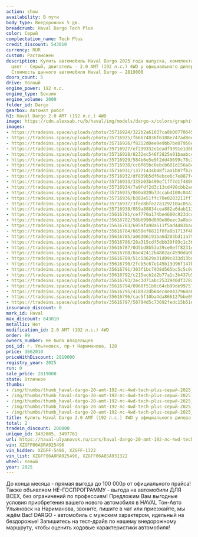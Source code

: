 ```yaml
---
action: show
availability: В пути
body_type: Внедорожник 5 дв.
breadcrumb: Haval Dargo Tech Plus
color: Серый
complectation_name: Tech Plus
credit_discount: 543010
currency: RUR
custom: Растаможен
description: Купить автомобиль Haval Dargo 2025 года выпуска, комплектация Tech Plus,
  цвет - Серый, двигатель - 2.0 AMT (192 л.с.) 4WD у официального дилера в г. Ульяновск.
  Стоимость данного автомобиля Haval Dargo – 2819000
doors_count: 5
drive: Полный
engine_power: 192 л.с.
engine_type: Бензин
engine_volume: 2000
folder_id: Dargo
gearbox: Автомат робот
h1: Haval Dargo 2.0 AMT (192 л.с.) 4WD
image: https://cdn.alexsab.ru/b/haval/img/models/dargo-x/colors/graphite-quartz.webp
images:
- https://tradeins.space/uploads/photo/35716924/322b2a61037ca8b007706454aab55c7b.JPG
- https://tradeins.space/uploads/photo/35716925/f66b74036f6188e747ad8eebbb59f007.JPG
- https://tradeins.space/uploads/photo/35716926/f8212d0ee9e9bb7be87956ec8056860b.JPG
- https://tradeins.space/uploads/photo/35716927/ef239332e1eadf9391e1d8b2593890a1.JPG
- https://tradeins.space/uploads/photo/35716928/8232ec546f2825a91baabcc0ad7a2dcc.JPG
- https://tradeins.space/uploads/photo/35716929/584b6e5e9f2dd49699c78c28f4e8b723.JPG
- https://tradeins.space/uploads/photo/35716930/cc6f65bc6ebcb681d156a84df7182523.JPG
- https://tradeins.space/uploads/photo/35716931/13771434b48f1aa1b07fb2e0bd69cd60.JPG
- https://tradeins.space/uploads/photo/35716932/df839b5df6ebce6c7e887f473979c5ae.JPG
- https://tradeins.space/uploads/photo/35716933/335b03b490ef1ff7d1f4800ccb9965e8.JPG
- https://tradeins.space/uploads/photo/35716934/7a9fdf2d3c13cd490cbb2ae206d7ce7f.jpg
- https://tradeins.space/uploads/photo/35716935/060a820b73ccab4100c04431601a5de0.jpg
- https://tradeins.space/uploads/photo/35716936/b382e51ffc70e0283211ff7c118a7961.jpg
- https://tradeins.space/uploads/photo/35716937/3fee8bfe27a129210ac05a27fd9050ae.jpg
- https://tradeins.space/uploads/photo/35716938/059a88834cea882a6dab111a95c0e606.jpg
- https://tradeins.space/uploads/photo/35616781/cef770a174be4600c923dccec7c1e754.JPG
- https://tradeins.space/uploads/photo/35616782/58b6990d880e80eec3a8bd4d9c294ab6.JPG
- https://tradeins.space/uploads/photo/35616783/6959fa98a511f5ad4483bad3d4b9a0bc.JPG
- https://tradeins.space/uploads/photo/35616784/6650ef6811f0fa8b1713f4b08fa3f3b9.JPG
- https://tradeins.space/uploads/photo/35616785/a06306191ba6d203bd11a75ec8eb1c9d.JPG
- https://tradeins.space/uploads/photo/35616786/28a315cdf5dbb39f89c1c36fa7382141.JPG
- https://tradeins.space/uploads/photo/35616787/0d5bd8b53a39ce0eff8231d7d49329f5.JPG
- https://tradeins.space/uploads/photo/35616788/0ae42412b4802ac4590da0ba215772bd.JPG
- https://tradeins.space/uploads/photo/35616789/51c13629a31d09c833d13bd851f51ac5.JPG
- https://tradeins.space/uploads/photo/35616790/2fcb5c67e145b13d96f147b307d34c7b.JPG
- https://tradeins.space/uploads/photo/35616791/303f1bc7938d565bc5c5c0dad9e904cc.JPG
- https://tradeins.space/uploads/photo/35616792/c215acb2d2b77a1c3b437b5f46fff55a.JPG
- https://tradeins.space/uploads/photo/35616793/2ec3d71abc2532940df378a44fb0584b.JPG
- https://tradeins.space/uploads/photo/35616794/0968f51b8c64cb99de9975772a255511.JPG
- https://tradeins.space/uploads/photo/35616795/418922db64ec4e0437968a67aa28b7dc.JPG
- https://tradeins.space/uploads/photo/35616796/cac5f10ba4da866127bbe099c7bae972.JPG
- https://tradeins.space/uploads/photo/35616797/58704d5c73692fedc15b51ed58f4087b.JPG
insurance_discount: 0
mark_id: Haval
max_discount: 843010
metallic: Нет
modification_id: 2.0 AMT (192 л.с.) 4WD
order: 99
owners_number: Не было владельцев
poi_id: г. Ульяновск, пр-т Нариманова, 128
price: 3662010
priceWithDiscount: 2819000
registry_year: 2025
run: 0
sale_price: 2819000
state: Отличное
thumbs:
- /img/thumbs/thumb_haval-dargo-20-amt-192-лс-4wd-tech-plus-серый-2025_55c7b_0.webp
- /img/thumbs/thumb_haval-dargo-20-amt-192-лс-4wd-tech-plus-серый-2025_9f007_1.webp
- /img/thumbs/thumb_haval-dargo-20-amt-192-лс-4wd-tech-plus-серый-2025_6860b_2.webp
- /img/thumbs/thumb_haval-dargo-20-amt-192-лс-4wd-tech-plus-серый-2025_890a1_3.webp
- /img/thumbs/thumb_haval-dargo-20-amt-192-лс-4wd-tech-plus-серый-2025_a2dcc_4.webp
title: Купить Haval Dargo 2.0 AMT (192 л.с.) 4WD у официального дилера в Ульяновске
total: 2
tradein_discount: 200000
unique_id: 3432605, 3497761
url: https://haval-ulyanovsk.ru/cars/haval-dargo-20-amt-192-лс-4wd-tech-plus-серый-2025/
vin: XZGFF06A8RA925496
vin_hidden: XZGFF-5496, XZGFF-1322
vin_list: XZGFF06A8RA925496, XZGFF06A8SA931322
wheel: левый
year: 2025
---
```

До конца месяца - прямая выгода до 100 000р от официального прайса! Также объявляем НЕ-ГОСПРОГРАММУ - выгода на автомобили ДЛЯ ВСЕХ, без ограничений по профессиям! Предложим Вам выгодные условия приобретения вашего нового автомобиля в HAVAL Тон-Авто Ульяновск на Нариманова, звоните, пишите в чат или приезжайте, мы ждём Вас! DARGO - автомобиль с мужским характером, идельный на бездорожье! Запишитесь на тест-драйв по нашему внедорожному маршруту, чтобы оценить ходовые характеристики автомобиля!
